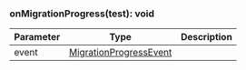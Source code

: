 

### onMigrationProgress(test): void



| Parameter       | Type |  Description |
| --------------- | -------- | -------- |
| event | [MigrationProgressEvent](#migrationprogressevent) |   |
